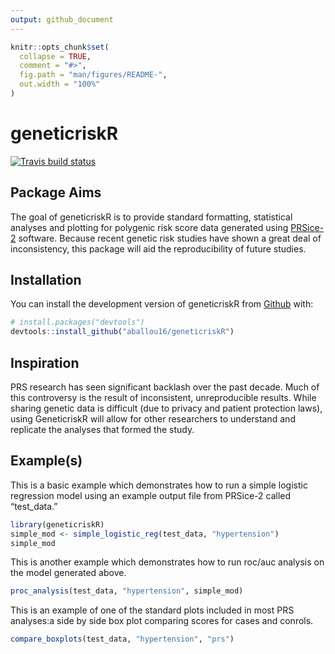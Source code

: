 ```yaml
---
output: github_document
---
```


<!-- README.md is generated from README.Rmd. Please edit that file -->

```r
knitr::opts_chunk$set(
  collapse = TRUE,
  comment = "#>",
  fig.path = "man/figures/README-",
  out.width = "100%"
)
```
# geneticriskR

<!-- badges: start -->
[![Travis build status](https://travis-ci.org/aballou16/geneticriskR.svg?branch=master)](https://travis-ci.org/aballou16/geneticriskR)
<!-- badges: end -->

## Package Aims

The goal of geneticriskR is to provide standard formatting, statistical analyses
and plotting for polygenic risk score data generated using [PRSice-2](https://www.prsice.info/) software. 
Because recent genetic risk studies have shown a great deal of inconsistency, 
this package will aid the reproducibility of future studies.  

## Installation

You can install the development version of geneticriskR from 
[Github](https://github.com/) with:

```r
# install.packages("devtools")
devtools::install_github("aballou16/geneticriskR")
```

## Inspiration

PRS research has seen significant backlash over the past decade. Much of this controversy is 
the result of inconsistent, unreproducible results. While sharing genetic data is difficult (due to privacy and patient protection laws), using GeneticriskR will allow for other researchers to understand and replicate the analyses that formed the study. 

## Example(s)

This is a basic example which demonstrates how to run a simple logistic regression model using an example output file from PRSice-2 called "test_data." 


```r
library(geneticriskR)
simple_mod <- simple_logistic_reg(test_data, "hypertension")
simple_mod
```

This is another example which demonstrates how to run roc/auc analysis on the model generated above. 

```r
proc_analysis(test_data, "hypertension", simple_mod)
```

This is an example of one of the standard plots included in most PRS analyses:a side by side box plot comparing scores for cases and conrols. 

```r
compare_boxplots(test_data, "hypertension", "prs")
```